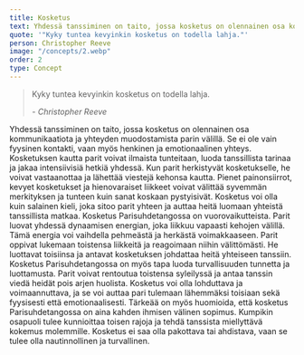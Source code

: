 ```yaml
---
title: Kosketus
text: Yhdessä tanssiminen on taito, jossa kosketus on olennainen osa kommunikaatiota ja yhteyden muodostamista parin välillä. Se ei ole vain fyysinen kontakti, vaan myös henkinen ja emotionaalinen yhteys. Kosketuksen kautta parit voivat ilmaista tunteitaan, luoda tanssillista tarinaa ja jakaa intensiivisiä hetkiä yhdessä.
quote: '"Kyky tuntea kevyinkin kosketus on todella lahja."'
person: Christopher Reeve
image: "/concepts/2.webp"
order: 2
type: Concept
---
```


>Kyky tuntea kevyinkin kosketus on todella lahja.
>
><cite>- Christopher Reeve</cite>

Yhdessä tanssiminen on taito, jossa kosketus on olennainen osa kommunikaatiota ja yhteyden muodostamista parin välillä. Se ei ole vain fyysinen kontakti, vaan myös henkinen ja emotionaalinen yhteys. Kosketuksen kautta parit voivat ilmaista tunteitaan, luoda tanssillista tarinaa ja jakaa intensiivisiä hetkiä yhdessä. Kun parit herkistyvät kosketukselle, he voivat vastaanottaa ja lähettää viestejä kehonsa kautta. Pienet painonsiirrot, kevyet kosketukset ja hienovaraiset liikkeet voivat välittää syvemmän merkityksen ja tunteen kuin sanat koskaan pystyisivät. Kosketus voi olla kuin salainen kieli, joka sitoo parit yhteen ja auttaa heitä luomaan yhteistä tanssillista matkaa. Kosketus Parisuhdetangossa on vuorovaikutteista. Parit luovat yhdessä dynaamisen energian, joka liikkuu vapaasti kehojen välillä. Tämä energia voi vaihdella pehmeästä ja herkästä voimakkaaseen. Parit oppivat lukemaan toistensa liikkeitä ja reagoimaan niihin välittömästi. He luottavat toisiinsa ja antavat kosketuksen johdattaa heitä yhteiseen tanssiin. Kosketus Parisuhdetangossa on myös tapa luoda turvallisuuden tunnetta ja luottamusta. Parit voivat rentoutua toistensa syleilyssä ja antaa tanssin viedä heidät pois arjen huolista. Kosketus voi olla lohduttava ja voimaannuttava, ja se voi auttaa pari tulemaan lähemmäksi toisiaan sekä fyysisesti että emotionaalisesti. Tärkeää on myös huomioida, että kosketus Parisuhdetangossa on aina kahden ihmisen välinen sopimus. Kumpikin osapuoli tulee kunnioittaa toisen rajoja ja tehdä tanssista miellyttävä kokemus molemmille. Kosketus ei saa olla pakottava tai ahdistava, vaan se tulee olla nautinnollinen ja turvallinen.